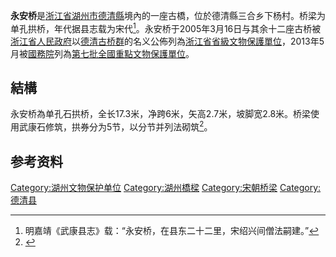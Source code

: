 {{coord|30|27|26.62|N|120|2|42.86|E|display=title}}
{{文物保护单位
| 级别 = 全国
| 图片 = Yongan Bridge, Deqing, 2020-11-14 06.jpg
| 名称 = 德清古桥群
| 子项 = 永安桥
| 编号 = 7-1965-3-001
| 分类 = 古建筑
| 时代 = [[宋|宋]]
| 所在 = [[浙江省|浙江省]][[湖州市|湖州市]][[德清縣|德清縣]]
| 登录 = 2013年
| Cat = 浙江全国重点文物保护单位
}}
'''永安桥'''是[[浙江省|浙江省]][[湖州市|湖州市]][[德清縣|德清縣]]境內的一座古橋，位於德清縣三合乡下杨村。桥梁为单孔拱桥，年代据县志载为宋代<ref>明嘉靖《武康县志》载：“永安桥，在县东二十二里，宋绍兴间僧法嗣建。”</ref>。永安桥于2005年3月16日与其余十二座古桥被[[浙江省人民政府|浙江省人民政府]]以[[德清古桥群|德清古桥群]]的名义公佈列為[[浙江省省級文物保護單位|浙江省省級文物保護單位]]，2013年5月被[[中华人民共和国国务院|國務院]]列為[[第七批全國重點文物保護單位|第七批全國重點文物保護單位]]。

== 結構 ==
永安桥為单孔石拱桥，全长17.3米，净跨6米，矢高2.7米，坡脚宽2.8米。桥梁使用武康石修筑，拱券分为5节，以分节并列法砌筑<ref>{{cite journal|title=浙江德清宋代寿昌桥与永安桥、源洪桥比较研究|author=孙荣华|journal=文物|year=2011|issue=4}}</ref>。

== 参考资料 ==
{{commonscat|Yongan Bridge (Deqing)}}
{{reflist}}

{{德清古桥群}}
{{浙江全国重点文物保护单位}}
[[Category:湖州文物保护单位|Category:湖州文物保护单位]]
[[Category:湖州橋樑|Category:湖州橋樑]]
[[Category:宋朝桥梁|Category:宋朝桥梁]]
[[Category:德清县|Category:德清县]]
